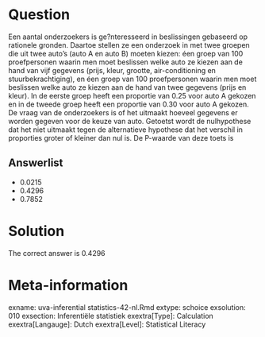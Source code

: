 Question
========

Een aantal onderzoekers is ge?nteresseerd in beslissingen gebaseerd op rationele gronden. Daartoe stellen ze een onderzoek in met twee groepen die uit twee auto's (auto A en auto B) moeten kiezen: éen groep van 100 proefpersonen waarin men moet beslissen welke auto ze kiezen aan de hand van vijf gegevens (prijs, kleur, grootte, air-conditioning en stuurbekrachtiging), en éen groep van 100 proefpersonen waarin men moet beslissen welke auto ze kiezen aan de hand van twee gegevens (prijs en kleur). In de eerste groep heeft een proportie van 0.25 voor auto A gekozen en in de tweede groep heeft een proportie van 0.30 voor auto A gekozen. De vraag van de onderzoekers is of het uitmaakt hoeveel gegevens er worden gegeven voor de keuze van auto. Getoetst wordt de nulhypothese dat het niet uitmaakt tegen de alternatieve hypothese dat het verschil in proporties groter of kleiner dan nul is. De P-waarde van deze toets is 

Answerlist
----------
* 0.0215
* 0.4296
* 0.7852

Solution
========

The correct answer is  0.4296 

Meta-information
================
exname: uva-inferential statistics-42-nl.Rmd 
extype: schoice 
exsolution: 010 
exsection: Inferentiële statistiek 
exextra[Type]: Calculation
exextra[Langauge]: Dutch 
exextra[Level]: Statistical Literacy